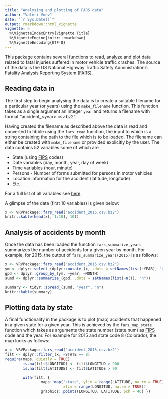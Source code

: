 ```yaml
---
title: "Analysing and plotting of FARS data"
author: "Valeri Voev"
date: "`r Sys.Date()`"
output: rmarkdown::html_vignette
vignette: >
  %\VignetteIndexEntry{Vignette Title}
  %\VignetteEngine{knitr::rmarkdown}
  %\VignetteEncoding{UTF-8}
---
```


This package contains several functions to read, analyze and plot data related to fatal injuries suffered in motor vehicle traffic crashes. The source of the data is the US National Highway Traffic Safety Administration's Fatality Analysis Reporting System ([FARS](https://www.nhtsa.gov/research-data/fatality-analysis-reporting-system-fars)). 

## Reading data in

The first step to begin analysing the data is to create a suitable filename for a particular year (or years) using the `make_filename` function. This function takes as a single argument an integer `year` and returns a filename with format "accident_\<year\>.csv.bz2".

Having created the filename as described above the data is read and converted to tibble using the `fars_read` function, the input to which is a string containing the path to the file which is to be loaded. The filename can either be created with `make_filename` or provided explicitly by the user. The data contains 52 variables some of which are

* State (using [FIPS](https://www.census.gov/geo/reference/ansi_statetables.html) codes)
* Date variables (day, month, year, day of week)
* Time variables (hour, minute)
* Persons - Number of forms submitted for persons in motor vehicles 
* Location information for the accident (latitude, longitude)
* Etc.

For a full list of all variables see [here](https://crashstats.nhtsa.dot.gov/Api/Public/ViewPublication/812315)

A glimpse of the data (first 10 variables) is given below:
```r
x <- VRVPackage::fars_read("accident_2015.csv.bz2")
knitr::kable(head(x[, 1:10], 10))
```

## Analysis of accidents by month

Once the data has been loaded the function `fars_summarize_years` summarizes the number of accidents for a given year by month. For example, for 2015, the output of `fars_summarize_years(2015)` is as follows:

```r
x <- VRVPackage::fars_read("accident_2015.csv.bz2")
ym <- dplyr::select_(dplyr::mutate_(x, .dots = setNames(list(~YEAR), "year")) , ~MONTH, ~year)
gpd <- dplyr::group_by_(ym, ~year, ~MONTH)
sumd <- dplyr::summarize_(gpd, .dots = setNames(list(~n()), "n"))

summary <- tidyr::spread_(sumd, "year", "n")
knitr::kable(summary)
```

## Plotting data by state

A final functionality in the package is to plot (map) accidents that happened in a given state for a given year. This is achieved by the `fars_map_state` function which takes as arguments the state number (state.num) as [FIPS](https://www.census.gov/geo/reference/ansi_statetables.html) code and the year. For example for 2015 and state code 8 (Colorado), the map looks as follows:

```r
x <- VRVPackage::fars_read("accident_2015.csv.bz2")
filt <- dplyr::filter_(x, ~STATE == 8)
require(maps, quietly = TRUE)
        is.na(filt$LONGITUD) <- filt$LONGITUD > 900
        is.na(filt$LATITUDE) <- filt$LATITUDE > 90

        with(filt, {
                maps::map("state", ylim = range(LATITUDE, na.rm = TRUE),
                          xlim = range(LONGITUD, na.rm = TRUE))
                graphics::points(LONGITUD, LATITUDE, pch = 46) })

```
